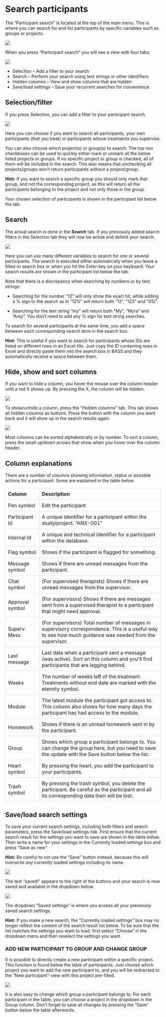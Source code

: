 # Search participants
The “Participant search” is located at the top of the main menu. This is where you can search for and list participants by specific variables such as groups or projects.

![](images/search-participants-menu.png) 

When you press “Participant search” you will see a view with four tabs:

![](images/search-participants-tab.png) 

- Selection – Add a filter to your search
- Search – Perform your search using text strings or other identifiers
- Hidden columns – View and show columns that are hidden
- Save/load settings – Save your recurrent searches for convenience

## Selection/filter
If you press Selection, you can add a filter to your participant search. 

![](images/selection-filter.png) 

Here you can choose if you want to search all participants, your own participants (that you treat) or participants whose treatments you supervise. 

You can also choose which project(s) or group(s) to search. The top two checkboxes can be used to quickly either mark or unmark all the below listed projects or groups. If no specific project or group is checked, all of them will be included in the search. This also means that unchecking all projects/groups won’t return participants without a project/group. 

**Hint:** If you want to search a specific group you should only mark that group, and not the corresponding project, as this will return all the participants belonging to the project and not only those in the group. 

Your chosen selection of participants is shown in the participant list below the tab.


## Search
The actual search is done in the **Search** tab. If you previously added search filters in the Selection tab they will now be active and delimit your search. 

![](images/search.png)

Here you can use many different variables to search for one or several participants. The search is executed either automatically when you leave a filled-in search box or when you hit the Enter-key on your keyboard. Your search results are shown in the participant list below the tab.

Note that there is a discrepancy when searching by numbers or by text strings:

- Searching for the number “12” will only show the exact hit, while adding a % sign to the search as in “12%” will return both “12”, “123” and “012”.

- Searching for the text string “my” will return both “My”, “Myra” and “Amy”. You don’t need to add any % sign for text string searches.

To search for several participants at the same time, you add a space between each corresponding search term in the search box. 

**Hint:** This is useful if you want to search for participants whose IDs are listed on different rows in an Excel-file. Just copy the ID containing rows in Excel and directly paste them into the search box in BASS and they automatically receive a space between them.


## Hide, show and sort columns

If you want to hide a column, you hover the mouse over the column header until a red X shows up. By pressing the X, the column will be hidden. 

![](images/hide-show-sort.png) 

To show/unhide a column, press the “Hidden columns” tab.  This tab shows all hidden columns as buttons. Press the button with the column you want back and it will show up in the search results again.

![](images/hidden-columns.png)

Most columns can be sorted alphabetically or by number. To sort a column, press the small up/down arrows that show when you hover over the column header.

## Column explanations

There are a number of columns showing information, status or possible actions for a participant. Some are explained in the table below.

<style>

td, th {
  border: 1px solid #dddddd;
  text-align: left;
  padding: 8px;
}

</style>

<table>
  <tr>
    <th>Column</th>
    <th>Description</th>
  </tr>
  
  <tr>
    <td>Pen symbol</td>
    <td>Edit the participant</td>
  </tr>
  
  <tr>
    <td>Participant Id</td>
    <td>A unique identifier for a participant within the study/project. “ANX-001”</td>
  </tr>
  
  <tr>
    <td>Internal Id</td>
    <td>A unique and technical identifier for a participant within the database.</td>
  </tr>
  
  <tr>
    <td>Flag symbol</td>
    <td>Shows if the participant is flagged for something.</td>
  </tr>
  
  <tr>
    <td>Message symbol</td>
    <td>Shows if there are unread messages from the participant.</td>
  </tr>
  
  <tr>
    <td>Chat symbol</td>
    <td>(For supervised therapists) 
Shows if there are unread messages from the supervisor.
</td>
  </tr>
  
   <tr>
    <td>Approval symbol</td>
    <td>(For supervisors) 
Shows if there are messages sent from a supervised therapist to a participant that might need approval.
</td>
  </tr>
  
   <tr>
    <td>Superv Mess</td>
    <td>(For supervisors)
Total number of messages in supervisory correspondence. This is a useful way to see how much guidance was needed from the supervisor.
</td>
  </tr>
  
<tr>
  <td>Last message</td>
  <td>Last date when a participant sent a message (was active). Sort on this column and you’ll find participants that are lagging behind.
</td>
</tr>
  
<tr>
  <td>Weeks</td>
  <td>The number of weeks left of the treatment. 
Treatments without end date are marked with the eternity symbol.
</td>
</tr>  

<tr>
  <td>Module</td>
  <td>The latest module the participant got access to. This column also shows for how many days the participant has had access to the module.
</td>
</tr>  

<tr>
  <td>Homework</td>
  <td>Shows if there is an unread homework sent in by the participant.
</td>
</tr>  

<tr>
  <td>Group</td>
  <td>Shows which group a participant belongs to. You can change the group here, but you need to save the update with the Save button below the list.
</td>
</tr>  

<tr>
  <td>Heart symbol</td>
  <td>By pressing the heart, you add the participant to your participants.
</td>
</tr>  

<tr>
  <td>Trash symbol</td>
  <td>By pressing the trash symbol, you delete the participant. Be careful as the participant and all its corresponding data then will be lost.
</td>
</tr>  

</table>


## Save/load search settings

To save your current search settings, including both filters and search parameters, press the Save/load settings-tab. First ensure that the current search result for the settings you want to save are shown in the table below. Then write a name for your settings in the Currently loaded settings box and press “Save as new”.

**Hint:** Be careful to not use the “Save” button instead, because this will overwrite any currently loaded settings including its name. 

![](images/save-load1.png)

The text “saved!” appears to the right of the buttons and your search is now saved and available in the dropdown below. 

![](images/save-load2.png)

The dropdown “Saved settings” is where you access all your previously saved search settings. 

**Hint:** If you make a new search, the “Currently loaded settings” box may no longer reflect the content of the search result list below. To be sure that the list matches the settings you want to load, first select “Choose” in the dropdown menu and then reselect the settings you want.

###	ADD NEW PARTICIPANT TO GROUP AND CHANGE GROUP

It is possible to directly create a new participant within a specific project. This function is found below the table of participants. Just choose which project you want to add the new participant to, and you will be redirected to the “New participant”-view with this project pre-filled.

![](images/add-new-participants.png)

It is also easy to change which group a participant belongs to. For each participant in the table, you can choose a project in the dropdown in the Group column. Don’t forget to save all changes by pressing the “Save” button below the table afterwards.

